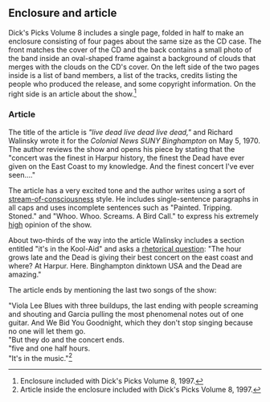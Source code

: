 
==Enclosure and article==

Dick's Picks Volume 8 includes a single page, folded in half to make an enclosure consisting of four pages about the same size as the CD case.  The front matches the cover of the CD and the back contains a small photo of the band inside an oval-shaped frame against a background of clouds that merges with the clouds on the CD's cover.  On the left side of the two pages inside is a list of band members, a list of the tracks, credits listing the people who produced the release, and some copyright information.  On the right side is an article about the show.<ref>Enclosure included with Dick's Picks Volume 8, 1997.</ref>

===Article===
The title of the article is ''"live dead live dead live dead,"'' and Richard Walinsky wrote it for the ''Colonial News SUNY Binghampton'' on May 5, 1970.  The author reviews the show and opens his piece by stating that the "concert was the finest in Harpur history, the finest the Dead have ever given on the East Coast to my knowledge.  And the finest concert I've ever seen...."

The article has a very excited tone and the author writes using a sort of [[stream-of-consciousness]] style.  He includes single-sentence paragraphs in all caps and uses incomplete sentences such as "Painted.  Tripping.  Stoned." and "Whoo.  Whoo.  Screams.  A Bird Call." to express his extremely [[Substance intoxication|high]] opinion of the show.

About two-thirds of the way into the article Walinsky includes a section entitled "it's in the Kool-Aid" and asks a [[rhetorical question]]: "The hour grows late and the Dead is giving their best concert on the east coast and where?  At Harpur.  Here.  Binghampton dinktown USA and the Dead are amazing."

The article ends by mentioning the last two songs of the show:

"Viola Lee Blues with three buildups, the last ending with people screaming and shouting and Garcia pulling the most phenomenal notes out of one guitar.  And We Bid You Goodnight, which they don't stop singing because no one will let them go.<br>

"But they do and the concert ends.<br>

"five and one half hours.<br>

"It's in the music."<ref>Article inside the enclosure included with Dick's Picks Volume 8, 1997.</ref>

